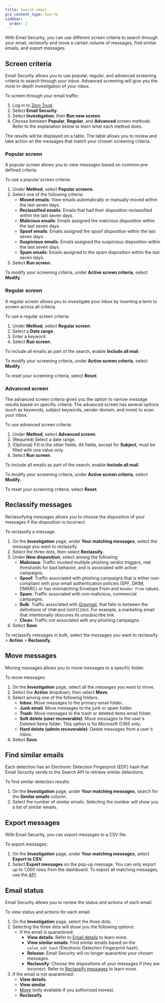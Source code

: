 ```yaml
---
title: Search email
pcx_content_type: how-to
sidebar:
  order: 2
---
```


With Email Security, you can use different screen criteria to search through your email, reclassify and move a certain volume of messages, find similar emails, and export messages.

## Screen criteria

Email Security allows you to use popular, regular, and advanced screening criteria to search through your inbox. Advanced screening will give you the most in-depth investigation of your inbox.

To screen through your email traffic:

1. Log in to [Zero Trust](https://one.dash.cloudflare.com/).
2. Select **Email Security**.
3. Select **Investigation**, then **Run new screen**.
4. Choose between **Popular**, **Regular**, and **Advanced** screen methods. Refer to the explanation below to learn what each method does.

The results will be displayed on a table. The table allows you to review and take action on the messages that match your chosen screening criteria.

### Popular screen

A popular screen allows you to view messages based on common pre-defined criteria.

To use a popular screen criteria:

1. Under **Method**, select **Popular screens**.
2. Select one of the following criteria:
   * **Moved emails**: View emails automatically or manually moved within the last seven days.
   * **Reclassified emails**: Emails that had their disposition reclassified within the last seven days.
   * **Malicious emails**: Emails assigned the malicious disposition within the last seven days.
   * **Spoof emails**: Emails assigned the spoof disposition within the last seven days.
   * **Suspicious emails**: Emails assigned the suspicious disposition within the last seven days.
   * **Spam emails**: Emails assigned to the spam disposition within the last seven days.
3. Select **Run screen**.

To modify your screening criteria, under **Active screen criteria**, select **Modify**.

### Regular screen

A regular screen allows you to investigate your inbox by inserting a term to screen across all criteria.

To use a regular screen criteria:

1. Under **Method**, select **Regular screen**.
2. Select a **Date range**.
3. Enter a keyword.
4. Select **Run screen**.

To include all emails as part of the search, enable **Include all mail**.

To modify your screening criteria, under **Active screen criteria**, select **Modify**.

To reset your screening criteria, select **Reset**.

### Advanced screen

The advanced screen criteria gives you the option to narrow message results based on specific criteria. The advanced screen has several options (such as keywords, subject keywords, sender domain, and more) to scan your inbox.

To use advanced screen criteria:

1. Under **Method**, select **Advanced screen**.
2. (Required) Select a date range.
3. (Optional) Fill in the other fields. All fields, except for **Subject**, must be filled with one value only.
4. Select **Run screen**.

To include all emails as part of the search, enable **Include all mail**.

To modify your screening criteria, under **Active screen criteria**, select **Modify**.

To reset your screening criteria, select **Reset**.

## Reclassify messages

Reclassifying messages allows you to choose the disposition of your messages if the disposition is incorrect.

To reclassify a message:

1. On the **Investigation** page, under **Your matching messages**, select the message you want to reclassify.
2. Select the three dots, then select **Reclassify**. 
3. Under **New disposition**, select among the following:
   * **Malicious**: Traffic invoked multiple phishing verdict triggers, met thresholds for bad behavior, and is associated with active campaigns.
   * **Spoof**: Traffic associated with phishing campaigns that is either non-compliant with your email authentication policies (SPF, DKIM, DMARC) or has mismatching Envelope From and `Header From` values.
   * **Spam**: Traffic associated with non-malicious, commercial campaigns.
   * **Bulk**: Traffic associated with [Graymail](https://en.wikipedia.org/wiki/Graymail_%28email%29), that falls in between the definitions of `SPAM` and `SUSPICIOUS`. For example, a marketing email that intentionally obscures its unsubscribe link.
   * **Clean**: Traffic not associated with any phishing campaigns.
4. Select **Save**.

To reclassify messages in bulk, select the messages you want to reclassify > **Action** > **Reclassify**.

## Move messages

Moving messages allows you to move messages to a specific folder.

To move messages:

1. On the **Investigation** page, select all the messages you want to move.
2. Select the **Action** dropdown, then select **Move**.
3. Select among one of the following folders:
   * **Inbox**: Move messages to the primary email folder.
   * **Junk email**: Move messages to the junk or spam folder.
   * **Trash**: Move messages to the trash or deleted items email folder.
   * **Soft delete (user recoverable)**: Move messages to the user's Deleted Items folder. This option is for Microsoft O365 only.
   * **Hard delete (admin recoverable)**: Delete messages from a user's inbox.
4. Select **Save**.

## Find similar emails

Each detection has an Electronic Detection Fingerprint (EDF) hash that Email Security sends to the Search API to retrieve similar detections.

To find similar detection results:

1. On the **Investigation** page, under **Your matching messages**, search for the **Similar emails** column.
2. Select the number of similar emails. Selecting the number will show you a list of similar emails.

## Export messages

With Email Security, you can export messages to a CSV file.

To export messages:

1. On the **Investigation** page, under **Your matching messages**, select **Export to CSV**.
2. Select **Export messages** on the pop-up message. You can only export up to 1,000 rows from the dashboard. To export all matching messages, use the [API](/api/resources/email_security/subresources/investigate/methods/get/).

## Email status

Email Security allows you to review the status and actions of each email.

To view status and actions for each email:

1. On the **Investigation** page, select the three dots.
2. Selecting the three dots will show you the following options:
   - If the email is quarantined: 
      - **View details**: Refer to [Email details](/cloudflare-one/insights/email-monitoring/email-details/) to learn more.
      - **View similar emails**: Find similar emails based on the `value_edf_hash` (Electronic Detection Fingerprint hash).
      - **Release**: Email Security will no longer quarantine your chosen messages.
      - **Reclassify**: Choose the dispositions of your messages if they are incorrect. Refer to [Reclassify messages](/cloudflare-one/insights/email-monitoring/search-email/#reclassify-messages) to learn more.
3. If the email is not quarantined:
   - **View details**.
   - **View similar**.
   - [Move](/cloudflare-one/email-security/auto-moves/) (only available if you authorized moves).
   - **Reclassify**.